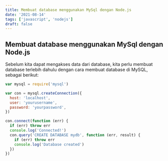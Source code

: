 ```yaml
---
title: Membuat database menggunakan MySql dengan Node.js
date: '2021-08-14'
tags: ['javascript', 'nodejs']
draft: false
---
```


## Membuat database menggunakan MySql dengan Node.js

Sebelum kita dapat mengakses data dari database, kita perlu membuat database terlebih dahulu dengan cara membuat database di MySQL, sebagai berikut:

```javascript
var mysql = require('mysql')

var con = mysql.createConnection({
  host: 'localhost',
  user: 'yourusername',
  password: 'yourpassword',
})

con.connect(function (err) {
  if (err) throw err
  console.log('Connected!')
  con.query('CREATE DATABASE mydb', function (err, result) {
    if (err) throw err
    console.log('Database created')
  })
})
```
